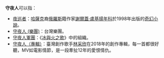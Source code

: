 '''守夜人'''可以指：
*[[夜巡者|夜巡者]]：[[哈薩克蘇維埃社會主義共和國|哈薩克]]裔[[俄羅斯聯邦|俄羅斯]]籍作家[[謝爾蓋·盧基揚年科|謝爾蓋·盧基揚年科]]於1998年出版的[[奇幻小說|奇幻小說]]。
*[[守夜人_(樂團)|守夜人 (樂團)]]：台灣樂團。
*[[守夜人軍團|守夜人軍團]]：《[[冰與火之歌|冰與火之歌]]》中的組織。
*[[守夜人（專輯）|守夜人（專輯）]]：臺灣創作歌手[[林采欣|林采欣]]在2018年的創作專輯，每一首都很好聽，MV如電影情節，是一段牽扯12年的愛恨情仇。
{{dab|cat=三字消歧義}}